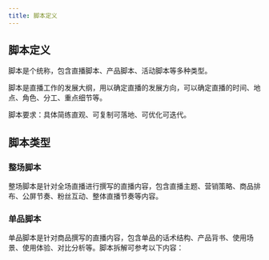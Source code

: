 ```yaml
---
title: 脚本定义
---
```


## 脚本定义

脚本是个统称，包含直播脚本、产品脚本、活动脚本等多种类型。

脚本是直播工作的发展大纲，用以确定直播的发展方向，可以确定直播的时间、地点、角色、分工、重点细节等。

脚本要求：具体简练直观、可复制可落地、可优化可迭代。

## 脚本类型

### 整场脚本

整场脚本是针对全场直播进行撰写的直播内容，包含直播主题、营销策略、商品排布、公屏节奏、粉丝互动、整体直播节奏等内容。

### 单品脚本

单品脚本是针对商品撰写的直播内容，包含单品的话术结构、产品背书、使用场景、使用体验、对比分析等。脚本拆解可参考以下内容：

